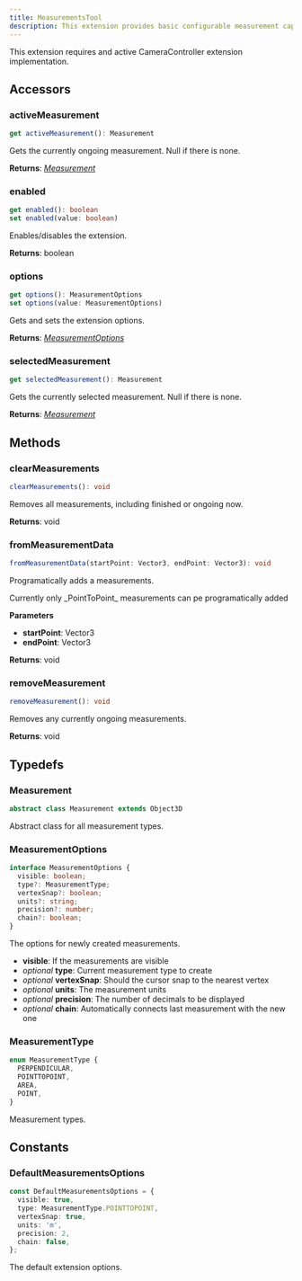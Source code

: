 ```yaml
---
title: MeasurementsTool
description: This extension provides basic configurable measurement capabilities. The tool is autonomous, and is able to create measurements on it's own.
---
```


<Warning>
  This extension requires and active CameraController extension implementation.
</Warning>

## Accessors

### activeMeasurement

```typescript
get activeMeasurement(): Measurement
```

Gets the currently ongoing measurement. Null if there is none.

**Returns**: [_Measurement_](/dev/viewer/extensions/measurements-tool-api#measurement)

### enabled

```typescript
get enabled(): boolean
set enabled(value: boolean)
```

Enables/disables the extension.

**Returns**: boolean

### options

```typescript
get options(): MeasurementOptions
set options(value: MeasurementOptions)
```

Gets and sets the extension options.

**Returns**: [_MeasurementOptions_](/dev/viewer/extensions/measurements-tool-api#measurementoptions)

### selectedMeasurement

```typescript
get selectedMeasurement(): Measurement
```

Gets the currently selected measurement. Null if there is none.

**Returns**: [_Measurement_](/dev/viewer/extensions/measurements-tool-api#measurement)

## Methods

### clearMeasurements

```typescript
clearMeasurements(): void
```

Removes all measurements, including finished or ongoing now.

**Returns**: void

### fromMeasurementData

```typescript
fromMeasurementData(startPoint: Vector3, endPoint: Vector3): void
```

Programatically adds a measurements.

<Warning>
  Currently only _PointToPoint_ measurements can pe programatically added
</Warning>

**Parameters**

- **startPoint**: Vector3
- **endPoint**: Vector3

**Returns**: void

### removeMeasurement

```typescript
removeMeasurement(): void
```

Removes any currently ongoing measurements.

**Returns**: void

## Typedefs

### Measurement

```typescript
abstract class Measurement extends Object3D
```

Abstract class for all measurement types.

### MeasurementOptions

```typescript
interface MeasurementOptions {
  visible: boolean;
  type?: MeasurementType;
  vertexSnap?: boolean;
  units?: string;
  precision?: number;
  chain?: boolean;
}
```

The options for newly created measurements.

- **visible**: If the measurements are visible
- _optional_ **type**: Current measurement type to create
- _optional_ **vertexSnap**: Should the cursor snap to the nearest vertex
- _optional_ **units**: The measurement units
- _optional_ **precision**: The number of decimals to be displayed
- _optional_ **chain**: Automatically connects last measurement with the new one

### MeasurementType

```typescript
enum MeasurementType {
  PERPENDICULAR,
  POINTTOPOINT,
  AREA,
  POINT,
}
```

Measurement types.

## Constants

### DefaultMeasurementsOptions

```typescript
const DefaultMeasurementsOptions = {
  visible: true,
  type: MeasurementType.POINTTOPOINT,
  vertexSnap: true,
  units: 'm',
  precision: 2,
  chain: false,
};
```

The default extension options.
